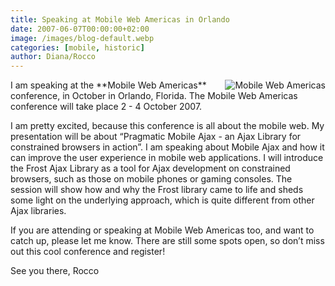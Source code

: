 ```yaml
---
title: Speaking at Mobile Web Americas in Orlando
date: 2007-06-07T00:00:00+02:00
image: /images/blog-default.webp
categories: [mobile, historic]
author: Diana/Rocco
---
```


<div class="entry-content">
<img style="float: right; margin-left: 10px" src="http://pavingways.com/wp-content/uploads/mwe.gif" alt="Mobile Web Americas" />I am speaking at the **Mobile Web Americas**  conference, in October in Orlando, Florida. The  Mobile Web Americas conference will take place 2 - 4 October 2007.



I am pretty excited, because this conference is all about the mobile web. My presentation will be about “Pragmatic Mobile Ajax - an Ajax Library for constrained browsers in action”. I am speaking about Mobile Ajax and how it can improve the user experience in mobile web applications. I will introduce the Frost Ajax Library as a tool for Ajax development on constrained browsers, such as those on mobile phones or gaming consoles. The session will show how and why the Frost library came to life and sheds some light on the underlying approach, which is quite different from other Ajax libraries.



If you are attending or speaking at Mobile Web Americas too, and want to catch up, please let me know. There are still some spots open, so don’t miss out this cool conference and register!



See you there, Rocco
</div>

